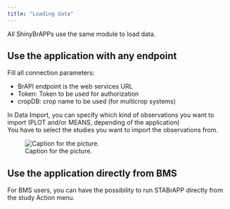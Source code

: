 ```yaml
---
title: "Loading data"
---
```


All ShinyBrAPPs use the same module to load data.

## Use the application with any endpoint
Fill all connection parameters:

- BrAPI endpoint is the web services URL
- Token: Token to be used for authorization
- cropDB: crop name to be used (for multicrop systems)

In Data Import, you can specify which kind of observations you want to import (PLOT and/or MEANS, depending of the application)  
You have to select the studies you want to import the observations from.

![Caption for the picture.](figures/connection_params.png)

## Use the application directly from BMS
For BMS users, you can have the possibility to run STABrAPP directly from the study Action menu. 
